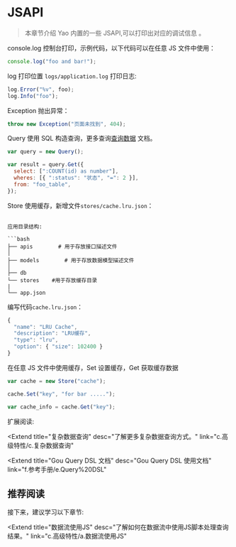 # JSAPI

<blockquote>

本章节介绍 Yao 内置的一些 JSAPI,可以打印出对应的调试信息 。

</blockquote>

<Tabs defaultActiveKey='1'>
<TabPane tab='Linux & MacOS' key='1'>

console.log 控制台打印，示例代码，以下代码可以在任意 JS 文件中使用：

```javascript
console.log("foo and bar!");
```

</TabPane>

<TabPane tab='Windows' key='2'>

log 打印位置 `logs/application.log` 打印日志:

```javascript
log.Error("%v", foo);
log.Info("foo");
```

Exception 抛出异常：

```javascript
throw new Exception("页面未找到", 404);
```

Query 使用 SQL 构造查询，更多查询<a href="../b.基础特性/f.查询数据">查询数据</a> 文档。

```javascript
var query = new Query();

var result = query.Get({
  select: [":COUNT(id) as number"],
  wheres: [{ ":status": "状态", "=": 2 }],
  from: "foo_table",
});
```

Store 使用缓存，新增文件`stores/cache.lru.json`：

````

应用目录结构:

```bash
├── apis        # 用于存放接口描述文件
│
├── models        # 用于存放数据模型描述文件
│
├── db
└── stores    #用于存放缓存目录
|
└── app.json
````

编写代码`cache.lru.json`：

```javascript
{
  "name": "LRU Cache",
  "description": "LRU缓存",
  "type": "lru",
  "option": { "size": 102400 }
}

```

在任意 JS 文件中使用缓存，Set 设置缓存，Get 获取缓存数据

```javascript
var cache = new Store("cache");

cache.Set("key", "for bar .....");

var cache_info = cache.Get("key");
```

扩展阅读:

<Extend
  title="复杂数据查询"
  desc="了解更多复杂数据查询方式。"
  link="c.高级特性/c.复杂数据查询"
></Extend>

<Extend
  title="Gou Query DSL 文档"
  desc="Gou Query DSL 使用文档"
  link="f.参考手册/e.Query%20DSL"
></Extend>

## 推荐阅读

接下来，建议学习以下章节:

<Extend
  title="数据流使用JS"
  desc="了解如何在数据流中使用JS脚本处理查询结果。"
  link="c.高级特性/a.数据流使用JS"
></Extend>

<Div style={{ display: "flex", justifyContent: "space-between" }}>
  <Link type="prev" title="编写数据流" link="b.基础特性/e.编写数据流"></Link>
  <Link
    type="next"
    title="使用JS编写处理器"
    link="c.高级特性/d.使用JS编写处理器"
  ></Link>
</Div>
